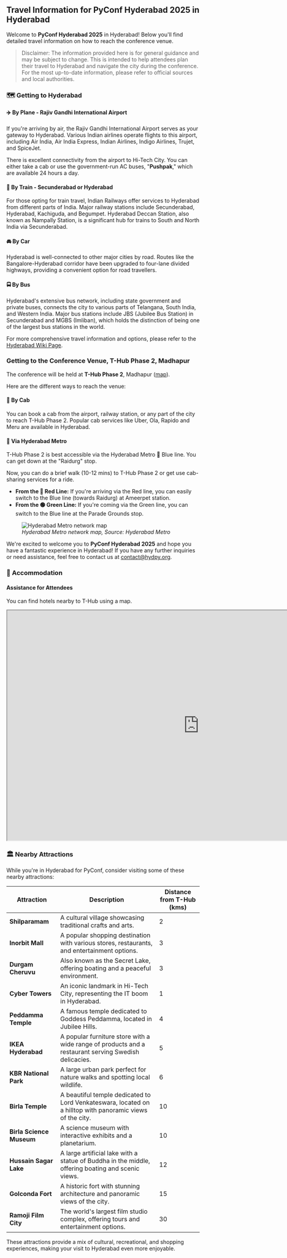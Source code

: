 ## Travel Information for PyConf Hyderabad 2025 in Hyderabad

Welcome to **PyConf Hyderabad 2025** in Hyderabad! Below you'll find detailed travel information on how to reach the conference venue.

> Disclaimer: The information provided here is for general guidance and may be subject to change. This is intended to help attendees plan their travel to Hyderabad and navigate the city during the conference. For the most up-to-date information, please refer to official sources and local authorities.

### 🗺️ Getting to Hyderabad

#### ✈️ By Plane - Rajiv Gandhi International Airport

If you're arriving by air, the Rajiv Gandhi International Airport serves as your gateway to Hyderabad. Various Indian airlines operate flights to this airport, including Air India, Air India Express, Indian Airlines, Indigo Airlines, Trujet, and SpiceJet.

There is excellent connectivity from the airport to Hi-Tech City. You can either take a cab or use the government-run AC buses, "**Pushpak**," which are available 24 hours a day.

#### 🚆 By Train - Secunderabad or Hyderabad

For those opting for train travel, Indian Railways offer services to Hyderabad from different parts of India. Major railway stations include Secunderabad, Hyderabad, Kachiguda, and Begumpet. Hyderabad Deccan Station, also known as Nampally Station, is a significant hub for trains to South and North India via Secunderabad.

#### 🚘 By Car

Hyderabad is well-connected to other major cities by road. Routes like the Bangalore-Hyderabad corridor have been upgraded to four-lane divided highways, providing a convenient option for road travellers.

#### 🚍 By Bus

Hyderabad's extensive bus network, including state government and private buses, connects the city to various parts of Telangana, South India, and Western India. Major bus stations include JBS (Jubilee Bus Station) in Secunderabad and MGBS (Imliban), which holds the distinction of being one of the largest bus stations in the world.

For more comprehensive travel information and options, please refer to the [Hyderabad Wiki Page](https://wikitravel.org/en/Hyderabad#Get_in).

### Getting to the Conference Venue, T-Hub Phase 2, Madhapur

The conference will be held at **T-Hub Phase 2**, Madhapur ([map](https://maps.app.goo.gl/7Ey8qqYmpvMzt5mx8 )). 

Here are the different ways to reach the venue:

#### 🚖 By Cab

You can book a cab from the airport, railway station, or any part of the city to reach T-Hub Phase 2. Popular cab services like Uber, Ola, Rapido and Meru are available in Hyderabad.

#### 🚆 Via Hyderabad Metro

T-Hub Phase 2 is best accessible via the Hyderabad Metro 🔵 Blue line. You can get down at the "Raidurg" stop.

Now, you can do a brief walk (10-12 mins) to T-Hub Phase 2 or get use cab-sharing services for a ride.

- **From the 🔴 Red Line:** If you're arriving via the Red line, you can easily switch to the Blue line (towards Raidurg) at Ameerpet station.
- **From the 🟢 Green Line:** If you're coming via the Green line, you can switch to the Blue line at the Parade Grounds stop.

<figure style={{ textAlign: 'center' }}>
  <img src="https://www.ltmetro.com/wp-content/uploads/2021/03/Network-Map-small-min.jpg" alt="Hyderabad Metro network map" loading="lazy" style={{ maxWidth: '100%', height: 'auto' }} />
  <figcaption><em>Hyderabad Metro network map, Source: Hyderabad Metro</em></figcaption>
</figure>

We're excited to welcome you to **PyConf Hyderabad 2025** and hope you have a fantastic experience in Hyderabad! If you have any further inquiries or need assistance, feel free to contact us at [contact@hydpy.org](mailto:contact@hydpy.org).

### 🏨 Accommodation

#### Assistance for Attendees

You can find hotels nearby to T-Hub using a map.

<iframe src="https://www.google.com/maps/embed?pb=!1m16!1m12!1m3!1d18993.135217228486!2d78.37284494392024!3d17.43301702077044!2m3!1f0!2f0!3f0!3m2!1i1024!2i768!4f13.1!2m1!1shotels%20nearby%20t%20hub%20!5e1!3m2!1sen!2sin!4v1738763046817!5m2!1sen!2sin" width="1000" height="600" style={{border:0, maxWidth: '100%', minHeight: '600px', height: 'auto'}} loading="lazy" referrerpolicy="no-referrer-when-downgrade"></iframe>

### 🏛️ Nearby Attractions

While you're in Hyderabad for PyConf, consider visiting some of these nearby attractions:

<table>
  <thead>
    <tr>
      <th>Attraction</th>
      <th>Description</th>
      <th>Distance from T-Hub (kms)</th>
    </tr>
  </thead>
  <tbody>
    <tr>
      <td><strong>Shilparamam</strong></td>
      <td>A cultural village showcasing traditional crafts and arts.</td>
      <td>2</td>
    </tr>
    <tr>
      <td><strong>Inorbit Mall</strong></td>
      <td>A popular shopping destination with various stores, restaurants, and entertainment options.</td>
      <td>3</td>
    </tr>
    <tr>
      <td><strong>Durgam Cheruvu</strong></td>
      <td>Also known as the Secret Lake, offering boating and a peaceful environment.</td>
      <td>3</td>
    </tr>
    <tr>
      <td><strong>Cyber Towers</strong></td>
      <td>An iconic landmark in Hi-Tech City, representing the IT boom in Hyderabad.</td>
      <td>1</td>
    </tr>
    <tr>
      <td><strong>Peddamma Temple</strong></td>
      <td>A famous temple dedicated to Goddess Peddamma, located in Jubilee Hills.</td>
      <td>4</td>
    </tr>
    <tr>
      <td><strong>IKEA Hyderabad</strong></td>
      <td>A popular furniture store with a wide range of products and a restaurant serving Swedish delicacies.</td>
      <td>5</td>
    </tr>
    <tr>
      <td><strong>KBR National Park</strong></td>
      <td>A large urban park perfect for nature walks and spotting local wildlife.</td>
      <td>6</td>
    </tr>
    <tr>
      <td><strong>Birla Temple</strong></td>
      <td>A beautiful temple dedicated to Lord Venkateswara, located on a hilltop with panoramic views of the city.</td>
      <td>10</td>
    </tr>
    <tr>
      <td><strong>Birla Science Museum</strong></td>
      <td>A science museum with interactive exhibits and a planetarium.</td>
      <td>10</td>
    </tr>
    <tr>
      <td><strong>Hussain Sagar Lake</strong></td>
      <td>A large artificial lake with a statue of Buddha in the middle, offering boating and scenic views.</td>
      <td>12</td>
    </tr>
    <tr>
      <td><strong>Golconda Fort</strong></td>
      <td>A historic fort with stunning architecture and panoramic views of the city.</td>
      <td>15</td>
    </tr>
    <tr>
      <td><strong>Ramoji Film City</strong></td>
      <td>The world's largest film studio complex, offering tours and entertainment options.</td>
      <td>30</td>
    </tr>
  </tbody>
</table>

These attractions provide a mix of cultural, recreational, and shopping experiences, making your visit to Hyderabad even more enjoyable.